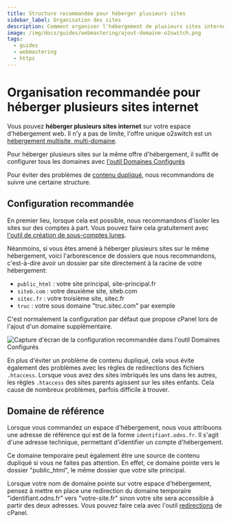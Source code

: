 ```yaml
---
title: Structure recommandée pour héberger plusieurs sites
sidebar_label: Organisation des sites
description: Comment organiser l'hébergement de plusieurs sites internet sur une seule offre d'hébergement o2switch
image: /img/docs/guides/webmastering/ajout-domaine-o2switch.png
tags:
  - guides
  - webmastering
  - https
---
```

# Organisation recommandée pour héberger plusieurs sites internet

Vous pouvez **héberger plusieurs sites internet** sur votre espace d'hébergement web. Il n'y a pas de limite, l'offre
unique o2switch est un [hébergement multisite, multi-domaine](https://www.o2switch.fr/hebergement-illimite/).

Pour héberger plusieurs sites sur la même offre d'hébergement, il suffit de configurer tous les domaines avec
[l'outil Domaines Configurés](/cpanel/domaines/configuration-domaine)

Pour éviter des problèmes de [contenu dupliqué](https://support.google.com/webmasters/answer/66359?hl=fr), nous
recommandons de suivre une certaine structure.

## Configuration recommandée

En premier lieu, lorsque cela est possible, nous recommandons d'isoler les sites sur des comptes à part. Vous pouvez 
faire cela gratuitement avec [l'outil de création de sous-comptes lunes](/cpanel/o2switch/univers-web-sous-comptes).

Néanmoins, si vous êtes amené à héberger plusieurs sites sur le même hébergement, voici l'arborescence de dossiers que 
nous recommandons, c'est-à-dire avoir un dossier par site directement à la racine de votre hébergement:
  * `public_html` : votre site principal, site-principal.fr 
  * `siteb.com` : votre deuxième site, siteb.com
  * `sitec.fr` : votre troisième site, sitec.fr
  * `truc` : votre sous domaine "truc.sitec.com" par exemple

C'est normalement la configuration par défaut que propose cPanel lors de l'ajout d'un domaine supplémentaire. 

<Image
    src="/img/docs/guides/webmastering/ajout-domaine-o2switch.png"
    title="Configuration recommandée pour héberger plusieurs domaines"
    caption="Choix du dossier dans lequel seront contenus les fichiers du site internet dans l'outil domaines configurés
    de cPanel"
    alt="Capture d'écran de la configuration recommandée dans l'outil Domaines Configurés"
/>

En plus d'éviter un problème de contenu dupliqué, cela vous évite également des problèmes avec les règles de 
redirections des fichiers `.htaccess`. Lorsque vous avez des sites imbriqués les uns dans les autres, les règles
`.htaccess` des sites parents agissent sur les sites enfants. Cela cause de nombreux problèmes, parfois difficile à 
trouver. 

## Domaine de référence

Lorsque vous commandez un espace d'hébergement, nous vous attribuons une adresse de référence qui est de la forme
`identifiant.odns.fr`. Il s'agit d'une adresse technique, permettant d'identifier un compte d'hébergement. 

Ce domaine temporaire peut également être une source de contenu dupliqué si vous ne faites pas attention. En effet, ce
domaine pointe vers le dossier "public_html", le même dossier que votre site principal. 

Lorsque votre nom de domaine pointe sur votre espace d'hébergement, pensez à mettre en place une redirection du domaine
temporaire "identifiant.odns.fr" vers "votre-site.fr" sinon votre site sera accessible à partir des deux adresses. Vous
pouvez faire cela avec l'outil [redirections](/cpanel/domaines/redirection-domaine) de cPanel. 